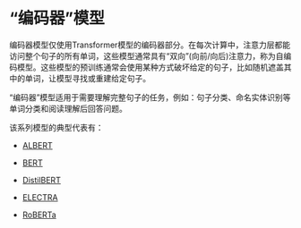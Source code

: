 # “编码器”模型 

编码器模型仅使用Transformer模型的编码器部分。在每次计算中，注意力层都能访问整个句子的所有单词，这些模型通常具有“双向”(向前/向后)注意力，称为自编码模型。这些模型的预训练通常会使用某种方式破坏给定的句子，比如随机遮盖其中的单词，让模型寻找或重建给定句子。

“编码器”模型适用于需要理解完整句子的任务，例如：句子分类、命名实体识别等单词分类和阅读理解后回答问题。

该系列模型的典型代表有：

- [ALBERT](https://huggingface.co/transformers/model_doc/albert.html)

- [BERT](https://huggingface.co/transformers/model_doc/bert.html)

- [DistilBERT](https://huggingface.co/transformers/model_doc/distilbert.html)

- [ELECTRA](https://huggingface.co/transformers/model_doc/electra.html)

- [RoBERTa](https://huggingface.co/transformers/model_doc/roberta.html)

